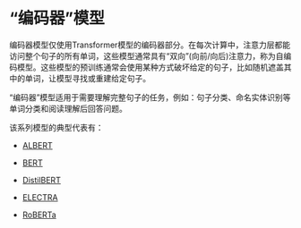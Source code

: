 # “编码器”模型 

编码器模型仅使用Transformer模型的编码器部分。在每次计算中，注意力层都能访问整个句子的所有单词，这些模型通常具有“双向”(向前/向后)注意力，称为自编码模型。这些模型的预训练通常会使用某种方式破坏给定的句子，比如随机遮盖其中的单词，让模型寻找或重建给定句子。

“编码器”模型适用于需要理解完整句子的任务，例如：句子分类、命名实体识别等单词分类和阅读理解后回答问题。

该系列模型的典型代表有：

- [ALBERT](https://huggingface.co/transformers/model_doc/albert.html)

- [BERT](https://huggingface.co/transformers/model_doc/bert.html)

- [DistilBERT](https://huggingface.co/transformers/model_doc/distilbert.html)

- [ELECTRA](https://huggingface.co/transformers/model_doc/electra.html)

- [RoBERTa](https://huggingface.co/transformers/model_doc/roberta.html)

